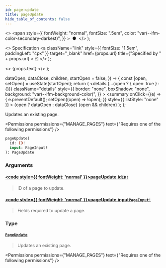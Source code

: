 ```yaml
---
id: page-update
title: pageUpdate
hide_table_of_contents: false
---
```


  <>
    <span
      style={{
        fontWeight: "normal",
        fontSize: ".5em",
        color: "var(--ifm-color-secondary-darkest)",
      }}
    >
      &nbsp;●&nbsp;
    </span>
  </>
);

  <>
    Specification
    <a
      className="link"
      style={{ fontSize: "1.5em", paddingLeft: "4px" }}
      target="\_blank"
      href={props.url}
      title={"Specified by " + props.url}
    >
      ⎘
    </a>
  </>
);

  <>
    <span className={props.class}>{props.text}</span>
  </>
);


  dataOpen,
  dataClose,
  children,
  startOpen = false,
}) => {
  const [open, setOpen] = useState(startOpen);
  return (
    <details
      {...(open ? { open: true } : {})}
      className="details"
      style={{
        border: "none",
        boxShadow: "none",
        background: "var(--ifm-background-color)",
      }}
    >
      <summary
        onClick={(e) => {
          e.preventDefault();
          setOpen((open) => !open);
        }}
        style={{ listStyle: "none" }}
      >
        {open ? dataOpen : dataClose}
      </summary>
      {open && children}
    </details>
  );
};

Updates an existing page.

<Permissions
  permissions={"MANAGE_PAGES"}
  text={"Requires one of the following permissions"}
/>

```graphql
pageUpdate(
  id: ID!
  input: PageInput!
): PageUpdate
```

### Arguments

#### [<code style={{ fontWeight: 'normal' }}>pageUpdate.<b>id</b></code>](#)<Bullet />[`ID!`](../../../api-reference/miscellaneous/scalars/id) <Badge class="badge badge--secondary" text="non-null"/> <Badge class="badge badge--secondary" text="scalar"/>

> ID of a page to update.

#### [<code style={{ fontWeight: 'normal' }}>pageUpdate.<b>input</b></code>](#)<Bullet />[`PageInput!`](../../../api-reference/pages/inputs/page-input) <Badge class="badge badge--secondary" text="non-null"/> <Badge class="badge badge--secondary" text="input"/>

> Fields required to update a page.

### Type

#### [`PageUpdate`](../../../api-reference/pages/objects/page-update) <Badge class="badge badge--secondary" text="object"/>

> Updates an existing page.

<Permissions
  permissions={"MANAGE_PAGES"}
  text={"Requires one of the following permissions"}
/>

